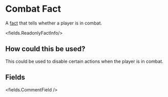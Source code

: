 
# Combat Fact 

A [fact](/docs/facts) that tells whether a player is in combat.

<fields.ReadonlyFactInfo/>

## How could this be used?

This could be used to disable certain actions when the player is in combat.


## Fields

<fields.CommentField />
